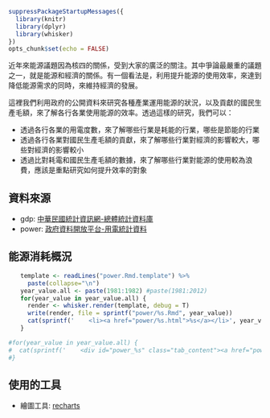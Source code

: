 ```r
suppressPackageStartupMessages({
  library(knitr)
  library(dplyr)
  library(whisker)
})
opts_chunk$set(echo = FALSE)
```

近年來能源議題因為核四的關係，受到大家的廣泛的關注。其中爭論最嚴重的議題之一，就是能源和經濟的關係。有一個看法是，利用提升能源的使用效率，來達到降低能源需求的同時，來維持經濟的發展。

這裡我們利用政府的公開資料來研究各種產業運用能源的狀況，以及貢獻的國民生產毛額，來了解各行各業使用能源的效率。透過這樣的研究，我們可以：

- 透過各行各業的用電度數，來了解哪些行業是耗能的行業，哪些是節能的行業
- 透過各行各業對國民生產毛額的貢獻，來了解哪些行業對經濟的影響較大，哪些對經濟的影響較小
- 透過比對耗電和國民生產毛額的數據，來了解哪些行業對能源的使用較為浪費，應該是重點研究如何提升效率的對象

## 資料來源

- gdp: [中華民國統計資訊網-總體統計資料庫](http://61.60.106.82/pxweb/Dialog/statfile9L.asp)
- power: [政府資料開放平台-用電統計資料](http://data.gov.tw/node/6064)

## 能源消耗概況

<div id = "tabs">
  <ul>
```r
template <- readLines("power.Rmd.template") %>%
  paste(collapse="\n")
year_value.all <- paste(1981:1982) #paste(1981:2012)
for(year_value in year_value.all) {
  render <- whisker.render(template, debug = T)
  write(render, file = sprintf("power/%s.Rmd", year_value))
  cat(sprintf('    <li><a href="power/%s.html">%s</a></li>', year_value, year_value))
}
```
  </ul>
```r
#for(year_value in year_value.all) {
#  cat(sprintf('    <div id="power_%s" class="tab_content"><a href="power/%s.html"></div>', year_value, year_value))
#}
```
</div>

## 使用的工具

- 繪圖工具: [recharts](https://github.com/taiyun/recharts)
